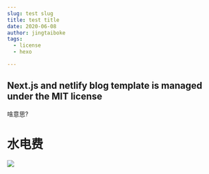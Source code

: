 ---
slug: test slug
title: test title
date: 2020-06-08
author: jingtaiboke
tags:
  - license
  - hexo

---

## Next.js and netlify blog template is managed under the MIT license
啥意思?

# 水电费
![](https://i.loli.net/2021/02/02/wRj6H17VxncYvQo.png)
